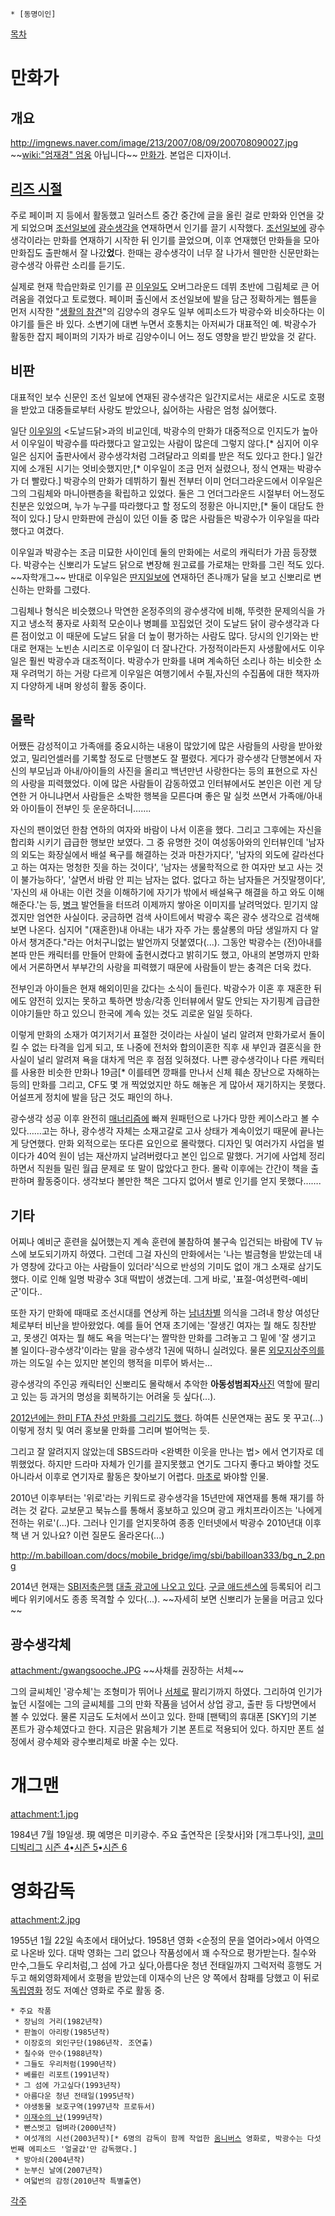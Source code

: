  * [동명이인]

[[목차]]

= 만화가 =
== 개요 ==
http://imgnews.naver.com/image/213/2007/08/09/200708090027.jpg
~~[[wiki:"엄재경" 엄옹]] 아닙니다~~ [[만화가]]. 본업은 디자이너.

== [[리즈 시절]] ==
주로 페이퍼 지 등에서 활동했고 일러스트 중간 중간에 글을 올린 걸로 만화와 인연을 갖게 되었으며 [[조선일보]]에 [[광수생각]]을 연재하면서 인기를 끌기 시작했다. [[조선일보]]에 광수생각이라는 만화를 연재하기 시작한 뒤 인기를 끌었으며, 이후 연재했던 만화들을 모아 만화집도 출판해서 잘 나갔'''었'''다. 한때는 광수생각이 너무 잘 나가서 웬만한 신문만화는 광수생각 아류란 소리를 듣기도.

실제로 현재 학습만화로 인기를 끈 [[이우일]]도 오버그라운드 데뷔 초반에 그림체로 큰 어려움을 겪었다고 토로했다. 페이퍼 출신에서 조선일보에 발을 담근 정확하게는 웹툰을 먼저 시작한 "[[생활의 참견]]"의 김양수의 경우도 일부 에피소드가 박광수와 비슷하다는 이야기를 들은 바 있다. 소변기에 대변 누면서 호통치는 아저씨가 대표적인 예. 박광수가 활동한 잡지 페이퍼의 기자가 바로 김양수이니 어느 정도 영향을 받긴 받았을 것 같다.

== 비판 ==
대표적인 보수 신문인 조선 일보에 연재된 광수생각은 일간지로서는 새로운 시도로 호평을 받았고 대중들로부터 사랑도 받았으나, 싫어하는 사람은 엄청 싫어했다.

일단 [[이우일]]의 <도날드닭>과의 비교인데, 박광수의 만화가 대중적으로 인지도가 높아서 이우일이 박광수를 따라했다고 알고있는 사람이 많은데 그렇지 않다.[* 심지어 이우일은 심지어 출판사에서 광수생각처럼 그려달라고 의뢰를 받은 적도 있다고 한다.] 일간지에 소개된 시기는 엇비슷했지만,[* 이우일이 조금 먼저 실렸으나, 정식 연재는 박광수가 더 빨랐다.] 박광수의 만화가 데뷔하기 훨씬 전부터 이미 언더그라운드에서 이우일은 그의 그림체와 마니아팬층을 확립하고 있었다. 둘은 그 언더그라운드 시절부터 어느정도 친분은 있었으며, 누가 누구를 따라했다고 할 정도의 정황은 아니지만,[* 둘이 대담도 한 적이 있다.] 당시 만화판에 관심이 있던 이들 중 많은 사람들은 박광수가 이우일을 따라했다고 여겼다.

이우일과 박광수는 조금 미묘한 사이인데 둘의 만화에는 서로의 캐릭터가 가끔 등장했다. 박광수는 신뽀리가 도날드 닭으로 변장해 원고료를 가로채는 만화를 그린 적도 있다. ~~자학개그~~ 반대로 이우일은 [[딴지일보]]에 연재하던 존나깨가 달을 보고 신뽀리로 변신하는 만화를 그렸다.

그림체나 형식은 비슷했으나 막연한 온정주의의 광수생각에 비해, 뚜렷한 문제의식을 가지고 냉소적 풍자로 사회적 모순이나 병폐를 꼬집었던 것이 도날드 닭이 광수생각과 다른 점이었고 이 때문에 도날드 닭을 더 높이 평가하는 사람도 많다. 당시의 인기와는 반대로 현재는 노빈손 시리즈로 이우일이 더 잘나간다. 가정적이라든지 사생활에서도 이우일은 훨씬 박광수과 대조적이다. 박광수가 만화를 내며 계속하던 소리나 하는 비슷한 소재 우려먹기 하는 거랑 다르게 이우일은 여행기에서 수필,자신의 수집품에 대한 책자까지 다양하게 내며 왕성히 활동 중이다.

== 몰락 ==
어쨌든 감성적이고 가족애를 중요시하는 내용이 많았기에 많은 사람들의 사랑을 받아왔었고, 밀리언셀러를 기록할 정도로 단행본도 잘 펼렸다. 게다가 광수생각 단행본에서 자신의 부모님과 아내/아이들의 사진을 올리고 백년만년 사랑한다는 등의 표현으로 자신의 사랑을 피력했었다. 이에 많은 사람들이 감동하였고 인터뷰에서도 본인은 이런 게 당연한 거 아니냐면서 사람들은 소박한 행복을 모른다며 좋은 말 실컷 쓰면서 가족애/아내와 아이들이 전부인 듯 운운하더니…….

자신의 팬이었던 한참 연하의 여자와 바람이 나서 이혼을 했다. 그리고 그후에는 자신을 합리화 시키기 급급한 행보만 보였다. 그 중 유명한 것이 여성동아와의 인터뷰인데 '남자의 외도는 화장실에서 배설 욕구를 해결하는 것과 마찬가지다', '남자의 외도에 갈라선다고 하는 여자는 멍청한 짓을 하는 것이다', '남자는 생물학적으로 한 여자만 보고 사는 것이 불가능하다', '살면서 바람 안 피는 남자는 없다. 없다고 하는 남자들은 거짓말쟁이다', '자신의 새 아내는 이런 것을 이해하기에 자기가 밖에서 배설욕구 해결을 하고 와도 이해해준다.'는 등, [[병크]] 발언들을 터뜨려 이제까지 쌓아온 이미지를 날려먹었다. 믿기지 않겠지만 엄연한 사실이다. 궁금하면 검색 사이트에서 박광수 혹은 광수 생각으로 검색해 보면 나온다. 심지어 "(재혼한)내 아내는 내가 자주 가는 룸살롱의 마담 생일까지 다 알아서 챙겨준다."라는 어처구니없는 발언까지 덧붙였다(...). 그동안 박광수는 (전)아내를 본따 만든 캐릭터를 만들어 만화에 출현시켰다고 밝히기도 했고, 아내의 본명까지 만화에서 거론하면서 부부간의 사랑을 피력했기 때문에 사람들이 받는 충격은 더욱 컸다. 

전부인과 아이들은 현재 해외이민을 갔다는 소식이 들린다. 박광수가 이혼 후 재혼한 뒤에도 얌전히 있지는 못하고 툭하면 방송/각종 인터뷰에서 말도 안되는 자기핑계 급급한 이야기들만 하고 있으니 한국에 계속 있는 것도 괴로운 일일 듯하다.

이렇게 만화의 소재가 여기저기서 표절한 것이라는 사실이 널리 알려져 만화가로서 돌이킬 수 없는 타격을 입게 되고, 또 나중에 전처와 합의이혼한 직후 새 부인과 결혼식을 한 사실이 널리 알려져 욕을 대차게 먹은 후 점점 잊혀졌다. 나쁜 광수생각이나 다른 캐릭터를 사용한 비슷한 만화나 19금[* 이를테면 깡패를 만나서 신체 훼손 장난으로 자해하는 등의] 만화를 그리고, CF도 몇 개 찍었었지만 하도 해놓은 게 많아서 재기하지는 못했다. 어설프게 정치에 발을 담근 것도 패인의 하나.

광수생각 성공 이후 완전히 [[매너리즘]]에 빠져 원패턴으로 나가다 망한 케이스라고 볼 수 있다……고는 하나, 광수생각 자체는 소재고갈로 고사 상태가 계속이었기 때문에 끝나는 게 당연했다. 만화 외적으로는 또다른 요인으로 몰락했다. 디자인 및 여러가지 사업을 벌이다가 40억 원이 넘는 재산까지 날려버렸다고 본인 입으로 말했다. 거기에 사업체 정리하면서 직원들 밀린 월급 문제로 또 말이 많았다고 한다. 몰락 이후에는 간간이 책을 출판하며 활동중이다. 생각보다 볼만한 책은 그다지 없어서 별로 인기를 얻지 못했다…….

== 기타 ==
어찌나 예비군 훈련을 싫어했는지 계속 훈련에 불참하여 불구속 입건되는 바람에 TV 뉴스에 보도되기까지 하였다. 그런데 그걸 자신의 만화에서는 '나는 벌금형을 받았는데 내가 영창에 갔다고 아는 사람들이 있더라'식으로 반성의 기미도 없이 개그 소재로 삼기도 했다. 이로 인해 일명 박광수 3대 떡밥이 생겼는데. 그게 바로, '표절-여성편력-예비군'이다..

또한 자기 만화에 때때로 조선시대를 연상케 하는 [[남녀차별]] 의식을 그려내 항상 여성단체로부터 비난을 받아왔었다. 예를 들어 연재 초기에는 '잘생긴 여자는 뭘 해도 칭찬받고, 못생긴 여자는 뭘 해도 욕을 먹는다'는 짤막한 만화를 그려놓고 그 밑에 '잘 생기고 볼 일이다-광수생각'이라는 말을 광수생각 1권에 떡하니 실려있다. 물론 [[외모지상주의]]를 까는 의도일 수는 있지만 본인의 행적을 미루어 봐서는...

광수생각의 주인공 캐릭터인 신뽀리도 몰락해서 추악한 '''아동성범죄자'''[http://cfile8.uf.tistory.com/image/162388374F09122A0C1DB2 사진] 역할에 팔리고 있는 등 과거의 명성을 회복하기는 어려울 듯 싶다(...).

[http://www.pressian.com/article/article.asp?article_num=30120314020407&section=04&t1=n 2012년에는 한미 FTA 찬성 만화를 그리기도 했다]. 하여튼 신문연재는 꿈도 못 꾸고(...) 이렇게 정치 및 여러 홍보물 만화를 그리며 벌어먹는 듯.

그리고 잘 알려지지 않았는데 SBS드라마 <완벽한 이웃을 만나는 법> 에서 연기자로 데뷔했었다. 하지만 드라마 자체가 인기를 끌지못했고 연기도 그다지 좋다고 봐야할 것도 아니라서 이후로 연기자로 활동은 찾아보기 어렵다. [[마초]]로 봐야할 인물.

2010년 이후부터는 '위로'라는 키워드로 광수생각을 15년만에 재연재를 통해 재기를 하려는 것 같다. 교보문고 북뉴스를 통해서 홍보하고 있으며 광고 캐치프라이즈는 '나에게 전하는 위로'(...)다. 그러나 인기를 얻지못하여 종종 인터넷에서 박광수 2010년대 이후 책 낸 거 있나요? 이런 질문도 올라온다(...)

http://m.babilloan.com/docs/mobile_bridge/img/sbi/babilloan333/bg_n_2.png

2014년 현재는 [[SBI저축은행]] [http://333.babilloan.com/bridge/sbi/babilloan333.jsp?src=image&kw=00A431&gclid=CIumv7mDlrwCFUkipQodfmsAnA 대출 광고에 나오고 있다]. [[구글 애드센스]]에 등록되어 리그베다 위키에서도 종종 목격할 수 있다(...). ~~자세히 보면 신뽀리가 눈물을 머금고 있다~~
== 광수생각체 ==
attachment:/gwangsooche.JPG
~~사채를 권장하는 서체~~

그의 글씨체인 '광수체'는 조형미가 뛰어나 [[서체]]로 팔리기까지 하였다. 그리하여 인기가 높던 시절에는 그의 글씨체를 그의 만화 작품을 넘어서 상업 광고, 출판 등 다방면에서 볼 수 있었다. 물론 지금도 도처에서 쓰이고 있다. 한때 [팬택]의 휴대폰 [SKY]의 기본 폰트가 광수체였다고 한다. 지금은 맑음체가 기본 폰트로 적용되어 있다. 하지만 폰트 설정에서 광수체와 광수뽀리체로 바꿀 수는 있다.

= 개그맨 =
attachment:1.jpg

1984년 7월 19일생. 現 예명은 미키광수. 주요 출연작은 [웃찾사]와 [개그투나잇], [[코미디빅리그]] [[코미디빅리그/2012-2013|시즌 4]]•[[코미디빅리그/2013-2014|시즌 5]]•[[코미디빅리그/2014-2015|시즌 6]]

= 영화감독 =
attachment:2.jpg

1955년 1월 22일 속초에서 태어났다. 1958년 영화 <순정의 문을 열어라>에서 아역으로 나온바 있다. 대박 영화는 그리 없으나 작품성에서 꽤 수작으로 평가받는다. 칠수와 만수,그들도 우리처럼,그 섬에 가고 싶다,아름다운 청년 전태일까지 그럭저럭 흥행도 거두고 해외영화제에서 호평을 받았는데 이재수의 난은 양 쪽에서 참패를 당했고  이 뒤로 [[독립영화]] 정도 저예산 영화로 주로 활동 중.

 * 주요 작품
  * 장님의 거리(1982년작)
  * 판놀이 아리랑(1985년작)
  * 이장호의 외인구단(1986년작. 조연출)
  * 칠수와 만수(1988년작)
  * 그들도 우리처럼(1990년작)
  * 베를린 리포트(1991년작)
  * 그 섬에 가고싶다(1993년작)
  * 아름다운 청년 전태일(1995년작)
  * 야생동물 보호구역(1997년작 프로듀서)
  * [[이재수의 난]](1999년작)
  * 빤스벗고 덤벼라(2000년작)
  * 여섯개의 시선(2003년작)[* 6명의 감독이 함께 작업한 [[옴니버스]] 영화로, 박광수는 다섯번째 에피소드 '얼굴값'만 감독했다.] 
  * 방아쇠(2004년작)
  * 눈부신 날에(2007년작)
  * 여덟번의 감정(2010년작 특별출연)
[[각주]]
